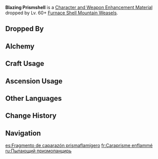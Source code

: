 {{Item Infobox
|id           = 112121
|image        = Item Blazing Prismshell.png
|type         = Character and Weapon Enhancement Materials
|group        = Furnace Shell Mountain Weasel Materials
|group2       = Elite Enemy Drops
|invCategory  = Character Development Items
|quality      = 4
|description  = A whole piece of radiant shell liberated from a Furnace Shell Mountain Weasel's back after its defeat.<br>It is said that the more [[Phlogiston]] a Furnace Shell Mountain Weasel has stored in its back, the higher its status in the pack. The reasoning for this phenomenon may be quite simple: More dominant Furnace Shell Mountain Weasels likely have less need to call on their Phlogiston reserves than their less prominent peers.
|source1      = Dropped by Lv. 60+ [[Furnace Shell Mountain Weasel]]s
|source2      = [[Alchemy]]
}}
'''Blazing Prismshell''' is a [[Character and Weapon Enhancement Material]] dropped by Lv. 60+ [[Furnace Shell Mountain Weasel]]s.

==Dropped By==
{{Dropped By|level=60}}

==Alchemy==
{{Recipe
|type = Crafting
|Warm Back-Shell = 3
|Mora = 125
|sort = Warm Back-Shell;Mora
}}

==Craft Usage==
{{Craft Usage}}

==Ascension Usage==
{{Ascension Usage}}

==Other Languages==
{{Other Languages
|en       = Blazing Prismshell
|zhs      = 明燃的棱状壳
|zhs_rm   = 
|zht      = 明燃的稜狀殼
|zht_rm   = 
|zh_tl    = 
|ja       = 燃える鱗甲のプリズム
|ja_rm    = Moeru Rinkou no Purizumu{{Assumed}}
|ja_tl    = 
|ko       = 밝게 타오르는 껍질
|ko_tl    = 
|es       = Fragmento de caparazón prismaflamígero
|es_tl    = Flaming Prism Shell Fragment
|fr       = Caraprisme enflammé
|fr_tl    = Flaming Caraprism
|fr_note  = {{Fr|Caraprisme}} is a portmanteau made of {{Fr|carapace|carapace}} and {{Fr|prisme|prism.}}
|ru       = Пылающий призмопанцирь
|ru_tl    = 
|th       = Blazing Prismshell
|vi       = Vỏ Lăng Kính Rực Cháy
|vi_tl    = 
|de       = Loderndes Panzerbruchstück
|de_tl    = 
|id       = Blazing Prismshell
|pt       = Concha Prismática Ardente
|pt_tl    = 
|tr       = Alevli Prizma Kabuğu
|tr_tl    = 
|it       = Carapace prismardente
|it_tl    = 
}}

==Change History==
{{Change History|5.5}}

==Navigation==
{{Development Item Navbox|Character and Weapon Enhancement Materials}}

[[es:Fragmento de caparazón prismaflamígero]]
[[fr:Caraprisme enflammé]]
[[ru:Пылающий призмопанцирь]]